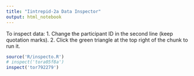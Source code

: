```yaml
---
title: "Iintrepid-2a Data Inspector"
output: html_notebook
---
```

To inspect data:
1.  Change the participant ID in the second line (keep quotation marks).
2.  Click the green triangle at the top right of the chunk to run it.
```r
source('R/inspecto.R')
# inspect('tora05f8a')
inspect('tor792279')
```
